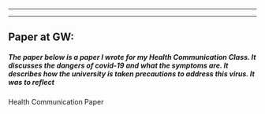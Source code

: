 ------------------------------------------------------------------------

------------------------------------------------------------------------

## **Paper at GW:**

##### The paper below is a paper I wrote for my Health Communication Class. It discusses the dangers of covid-19 and what the symptoms are. It describes how the university is taken precautions to address this virus. It was to reflect

Health Communication Paper
